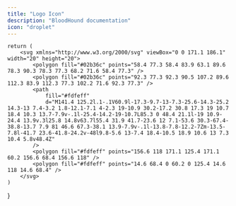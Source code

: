 ```yaml
---
title: "Logo Icon"
description: "BloodHound documentation"
icon: "droplet"
---
```


    return (
        <svg xmlns="http://www.w3.org/2000/svg" viewBox="0 0 171.1 186.1" width="20" height="20">
            <polygon fill="#02b36c" points="58.4 77.3 58.4 83.9 63.1 89.6 78.3 90.3 78.3 77.3 68.2 71.6 58.4 77.3" />
            <polygon fill="#02b36c" points="92.3 77.3 92.3 90.5 107.2 89.6 112.3 83.9 112.3 77.3 102.2 71.6 92.3 77.3" />
            <path
                fill="#fdfeff"
                d="M141.4 125.2l.1-.1V60.9l-17.3-9.7-13-7.3-25.6-14.3-25.2 14.3-13 7.4-3.2 1.8-12.1-7.1 4-2.3 19-10.9 30.2-17.2 30.8 17.3 19 10.7 18.4 10.3 13.7-7.9v-.1l-25.4-14.2-19-10.7L85.3 0 48.4 21.1l-19 10.9-24.4 13.9v.3l25.8 14.8v63.7l55.4 31.9 41.7-23.6 12 7.1-53.6 30.3-67.4-38.8-13.7 7.9 81 46.6 67.3-38.1 13.9-7.9v-.1l-13.8-7.8-12.2-7Zm-13.5-7.8l-41.7 23.6-41.8-24.2v-48l9.8-5.6 13-7.4 18.4-10.5 18.9 10.6 13 7.3 10.4 5.8v48.4Z"
            />
            <polygon fill="#fdfeff" points="156.6 118 171.1 125.4 171.1 60.2 156.6 68.4 156.6 118" />
            <polygon fill="#fdfeff" points="14.6 68.4 0 60.2 0 125.4 14.6 118 14.6 68.4" />
        </svg>
    )
}